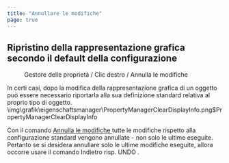 ```yaml
---
title: "Annullare le modifiche"
page: true
---
```

## Ripristino della rappresentazione grafica secondo il default della configurazione
 <Menu>Gestore delle proprietà / Clic destro / Annulla le modifiche </Menu>  

In certi casi, dopo la modifica della rappresentazione grafica di un oggetto pu&#242; essere necessario riportarla alla sua definizione standard relativa al proprio tipo di oggetto.<Image>\img\grafik\eigenschaftsmanager\PropertyManagerClearDisplayInfo.png$PropertyManagerClearDisplayInfo</Image>

<Warning>
Con il comando  <U> Annulla le modifiche </U>   <Italic> tutte </Italic>  le modifiche rispetto alla configurazione standard vengono annullate - non solo le ultime eseguite. Pertanto se si desidera annullare solo le ultime modifiche eseguite, allora occorre usare il comando  <Italic> Indietro </Italic>  risp.  <Italic> UNDO </Italic> .
</Warning>


